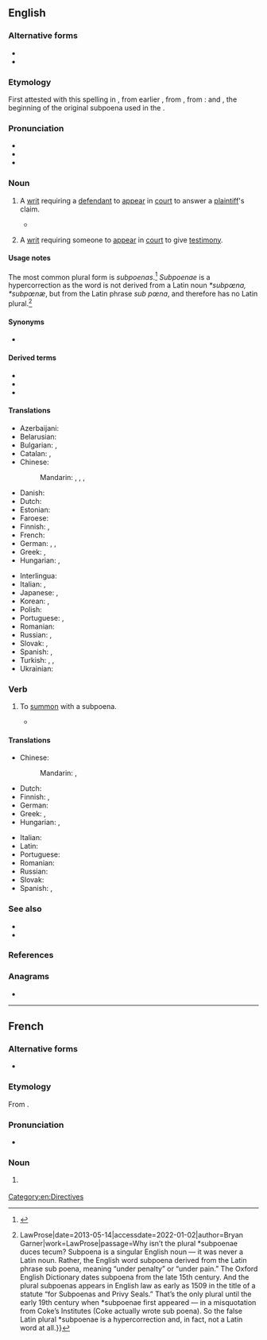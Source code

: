 {{also|subpœna}}
==English==
{{wikipedia}}

===Alternative forms===
* {{l|en|subpena}}
* {{l|en|subpœna}}

===Etymology===
{{root|en|ine-pro|*kʷey-}}
First attested with this spelling in {{w|1623}} {{C.E.}}, from earlier {{m|en|subpena}}, from {{inh|en|enm|sub pena}}, from  {{der|en|ML.|-}}: {{m|la|sub||under}} and {{m|la|poena||penalty}}, the beginning of the original subpoena used in the {{w|Court of Chancery}}.

===Pronunciation===
* {{IPA|en|/səˈpiːnə/}}
* {{audio|en|en-us-subpoena.ogg|Audio (US)}}
* {{rhymes|en|iːnə|s=3}}

===Noun===
{{en-noun|s|subpoenae|subpoenæ}}

# {{lb|en|legal|historical}} A [[writ]] requiring a [[defendant]] to [[appear]] in [[court]] to answer a [[plaintiff]]'s claim.
#* {{quote-book|en|1874|{{w|W.S. Gilbert}}|{{w|Trial by Jury}}|passage=Summoned by a stern '''subpoena''' Edwin sued by Angelina Shortly will appear.}}
# {{lb|en|legal}} A [[writ]] requiring someone to [[appear]] in [[court]] to give [[testimony]].

====Usage notes====
The most common plural form is ''subpoenas''.<ref>{{quote-book|en|author=Burchfield, R. W.|title=Fowler's modern English usage|page=748|passage=Pl. subpoenas|year=1998|date=|publisher=Oxford University Press|url=http://worldcat.org/oclc/1036217964|isbn=0198610211|oclc=1036217964}}</ref> ''Subpoenae '' is a hypercorrection as the word is not derived from a Latin noun ''*subpœna, *subpœnæ'', but from the Latin phrase ''sub pœna'', and therefore has no Latin plural.<ref>{{quote-web|en|url=https://lawprose.org/lawprose-lesson-118/|title=LawProse Lesson #118 {{!}} LawProse|date=2013-05-14|accessdate=2022-01-02|author=Bryan Garner|work=LawProse|passage=Why isn’t the plural *subpoenae duces tecum? Subpoena is a singular English noun — it was never a Latin noun. Rather, the English word subpoena derived from the Latin phrase sub poena, meaning “under penalty” or “under pain.” The Oxford English Dictionary dates subpoena from the late 15th century. And the plural subpoenas appears in English law as early as 1509 in the title of a statute “for Subpoenas and Privy Seals.” That’s the only plural until the early 19th century when *subpoenae first appeared — in a misquotation from Coke’s Institutes (Coke actually wrote sub poena). So the false Latin plural *subpoenae is a hypercorrection and, in fact, not a Latin word at all.}}</ref>

====Synonyms====
* {{l|en|witness summons}} {{qualifier|{{l|en|British}}}}

====Derived terms====
* {{l|en|subpoena duces tecum}}
* {{l|en|subpoena ad testificandum}}
* {{l|en|subpoena ad respondendum}}

====Translations====
{{trans-top|writ requiring someone to appear in court to give testimony}}
* Azerbaijani: {{t+|az|çağırış}}
* Belarusian: {{t|be|паве́стка|f}}
* Bulgarian: {{t|bg|призо́вка|f|sc=Cyrl}}, {{t|bg|по́зва|f}}
* Catalan: {{t+|ca|citació|f}}, {{t|ca|citació a dia cert|f}}
* Chinese:
*: Mandarin: {{t+|cmn|傳票|sc=Hani}}, {{t+|cmn|传票|tr=chuánpiào|sc=Hani}}, {{t+|cmn|傳訊|sc=Hani}}, {{t+|cmn|传讯|tr=chuánxùn|sc=Hani}}
* Danish: {{t|da|stævning|f}}
* Dutch: {{t+|nl|dagvaarding|f}}
* Estonian: {{t|et|kohtukutse}}
* Faroese: {{t|fo|stevning|f}}
* Finnish: {{t|fi|todistajan haaste}}, {{t+|fi|haaste}}
* French: {{t+|fr|citation|f}}
* German: {{t|de|Zwangsvorladung|f}}, {{t+|de|Vorladung|f}}, {{t|de|Auskunftsanordnung|f}}
* Greek: {{t+|el|κλήση|f}}, {{t+|el|κλήτευση|f}}
* Hungarian: {{t+|hu|idézés}}, {{t|hu|beidézés}}
{{trans-mid}}
* Interlingua: {{t|ia|citation}}
* Italian: {{t+|it|convocazione|f}}, {{t+|it|citazione|f}}
* Japanese: {{t+|ja|召喚状|tr=しょうかんじょう, shōkanjō|sc=Jpan}}, {{t+|ja|召喚|tr=しょうかん, shōkan}}
* Korean: {{t|ko|소환장}}, {{t+|ko|소환}}
* Polish: {{t|pl|[[wezwanie]] do [[sąd|sądu]]|n}}
* Portuguese: {{t+|pt|intimação|f}}, {{t+|pt|citação|f}}
* Romanian: {{t+|ro|citație|f}}
* Russian: {{t+|ru|пове́стка|f}}, {{t|ru|[[вы́зов]] в [[суд]]|m}}
* Slovak: {{t|sk|predvolanie na súdne pojednávanie}}, {{t|sk|súdne predvolanie (svedka)}}
* Spanish: {{t+|es|citación|f}}, {{t+|es|requerimiento|m}}
* Turkish: {{t+|tr|celpname}}, {{t|tr|mahkeme çağrısı}}, {{t+|tr|celp kâğıdı}}
* Ukrainian: {{t|uk|пові́стка|f}}
{{trans-bottom}}

===Verb===
{{en-verb}}

# {{lb|en|transitive}} To [[summon]] with a subpoena.
#* {{quote-book|en|1924|{{w|Herman Melville}}|{{w|Billy Budd}}|location=London|publisher=Constable & Co.|chapter=10|url=http://gutenberg.net.au/ebooks06/0608511h.html|passage=Why not '''subpoena''' as well the clerical proficients?}}

====Translations====
{{trans-top|to summon with a subpoena}}
* Chinese:
*: Mandarin: {{t+|cmn|傳訊|sc=Hani}}, {{t+|cmn|传讯|tr=chuánxùn|sc=Hani}}
* Dutch: {{t+|nl|dagvaarden}}
* Finnish: {{t|fi|[[haastaa]] [[todistajaksi]]}}, {{t+|fi|haastaa}}
* German: {{t|de|zwangsvorladen}}
* Greek: {{t|el|κλητεύω μάρτυρα}}, {{t|el|καλώ μάρτυρα}}
* Hungarian: {{t+|hu|idéz}}, {{t+|hu|beidéz}}
{{trans-mid}}
* Italian: {{t+|it|citare}}
* Latin: {{t|la|convador}}
* Portuguese: {{t+|pt|citar}}
* Romanian: {{t+|ro|cita}}
* Russian: {{t|ru|[[вы́звать]] в [[суд]] [[повестка|пове́сткой]]|pf}}
* Slovak: {{t|sk|predvolať (niekoho) na súd}}
* Spanish: {{t+|es|citar}}, {{t|es|[[citar]] [[a]] [[declarar]]}}
{{trans-bottom}}

===See also===
* {{l|en|compel testimony}}
* {{l|en|contempt of court}}

===References===
<references/>

===Anagrams===
* {{anagrams|en|a=abenopsu|base upon}}

[[Category:en:Directives]]

----

==French==
{{wikipedia|lang=fr}}

===Alternative forms===
* {{l|fr|subpœna}}

===Etymology===
From {{etyl|en|fr}} {{m|en|subpoena}}.

===Pronunciation===
* {{fr-IPA|subpéna}}

===Noun===
{{fr-noun|m}}

# {{lb|fr|Canadian and US law}} {{l|en|subpoena}}